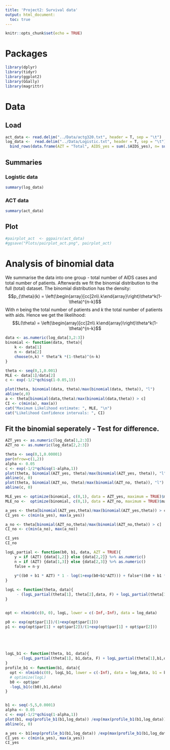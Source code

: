 ```yaml
---
title: 'Project2: Survival data'
output: html_document:
  toc: true
---
```


```r
knitr::opts_chunk$set(echo = TRUE)
```

# Packages

```r
library(dplyr)
library(tidyr)
library(ggplot2)
library(GGally)
library(magrittr)
```


# Data

## Load
```r
act_data <- read.delim("../Data/actg320.txt", header = T, sep = "\t")
log_data <-  read.delim("../Data/Logistic.txt", header = T, sep = "\t") %>% 
  bind_rows(data.frame(AZT = "Total", AIDS_yes = sum(.$AIDS_yes), n= sum(.$n)))

```

## Summaries

### Logistic data

```r
summary(log_data)
```

### ACT data

```r
summary(act_data)
```



## Plot



```r
#pairplot_act  <- ggpairs(act_data)
#ggsave("Plots/pairplot_act.png", pairplot_act)
```

# Analysis of binomial data
We summarise the data into one group - total number of AIDS cases and total number of patients.
Afterwards we fit the binomial distribution to the full (total) dataset. The binomial distribution has the density:
$$p_{\theta}(k) = \left(\begin{array}[cc]2n\\ k\end{array}\right)\theta^k(1-\theta)^{n-k}$$
With $n$ being the total number of patients and $k$ the total number of patients with aids.
Hence we get the likelihood:
$$L(\theta) = \left(\begin{array}[cc]2n\\ k\end{array}\right)\theta^k(1-\theta)^{n-k}$$



```r
data <- as.numeric(log_data[3,2:3])
binomial <- function(data, theta){
    k <- data[1]
    n <- data[2]
    choose(n,k) * theta^k *(1-theta)^(n-k)
}

theta <- seq(0,1,0.001)
MLE <- data[1]/data[2]
c <- exp(-1/2*qchisq(1-0.05,1))

plot(theta, binomial(data, theta)/max(binomial(data, theta)), "l")
abline(c,0)
a <- theta[binomial(data,theta)/max(binomial(data,theta)) > c]
CI <- c(min(a), max(a))
cat("Maximum Likelihood estimate: ", MLE, "\n")
cat("Likelihood Confidence intervals: ", CI)

```
## Fit the binomial seperately - Test for difference.

```r
AZT_yes <- as.numeric(log_data[1,2:3])
AZT_no <- as.numeric(log_data[2,2:3])

theta <- seq(0,1,0.00001)
par(mfrow=c(1,2))
alpha <- 0.05
c <- exp(-1/2*qchisq(1-alpha,1))
plot(theta, binomial(AZT_yes, theta)/max(binomial(AZT_yes, theta)), "l")
abline(c, 0)
plot(theta, binomial(AZT_no, theta)/max(binomial(AZT_no, theta)), "l")
abline(c, 0)

MLE_yes <- optimize(binomial, c(0,1), data = AZT_yes, maximum = TRUE)$maximum
MLE_no <-  optimize(binomial, c(0,1), data = AZT_no, maximum = TRUE)$maximum

a_yes <- theta[binomial(AZT_yes,theta)/max(binomial(AZT_yes,theta)) > c]
CI_yes <- c(min(a_yes), max(a_yes))

a_no <- theta[binomial(AZT_no,theta)/max(binomial(AZT_no,theta)) > c]
CI_no <- c(min(a_no), max(a_no))

CI_yes
CI_no
```


```r
logL_partial <- function(b0, b1, data, AZT = TRUE){
    y = if (AZT) {data[1,2]} else {data[2,2]} %>% as.numeric()
    n = if (AZT) {data[1,3]} else {data[2,3]} %>% as.numeric()
    false = n-y
    
    y*((b0 + b1 * AZT) * 1 - log(1+exp(b0+b1*AZT))) + false*((b0 + b1 * AZT) * 0 - log(1+exp(b0+b1*AZT)))
}

logL <- function(theta, data){
     - (logL_partial(theta[1], theta[2],data, F) + logL_partial(theta[1],theta[2],data, T))
}


opt <- nlminb(c(0, 0), logL, lower = c(-Inf,-Inf), data = log_data)

p0 <- exp(opt$par[1])/(1+exp(opt$par[1]))
p1 <- exp(opt$par[1] + opt$par[2])/(1+exp(opt$par[1] + opt$par[2]))





logL_b1 <- function(theta, b1, data){
      -(logL_partial(theta[1], b1,data, F) + logL_partial(theta[1],b1,data, T))
}
profile_b1 <- function(b1, data){
  opt <- nlminb(c(0), logL_b1, lower = c(-Inf), data = log_data, b1 = b1)
  # optimize(logL)
  b0 <- opt$par
  -logL_b1(c(b0),b1,data)
}


b1 <- seq(-5,5,0.0001)
alpha <- 0.05
c <- exp(-1/2*qchisq(1-alpha,1))
plot(b1, exp(profile_b1(b1,log_data)) /exp(max(profile_b1(b1,log_data))), 'l')
abline(c, 0)

a_yes <- b1[exp(profile_b1(b1,log_data)) /exp(max(profile_b1(b1,log_data))) > c]
CI_yes <- c(min(a_yes), max(a_yes))
CI_yes
```

